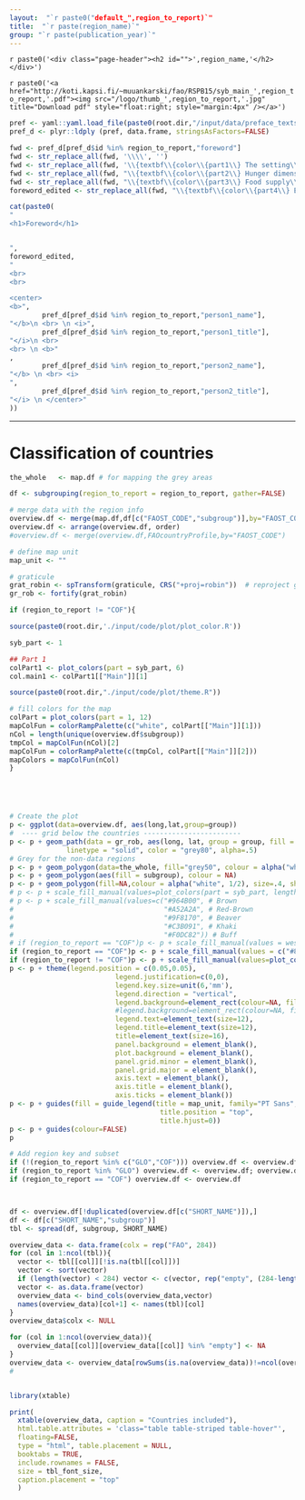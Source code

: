 ```yaml
---
layout:  "`r paste0("default_",region_to_report)`"
title:  "`r paste(region_name)`"
group: "`r paste(publication_year)`"
---
```


`r paste0('<div class="page-header"><h2 id="">',region_name,'</h2></div>')`

`r paste0('<a href="http://koti.kapsi.fi/~muuankarski/fao/RSPB15/syb_main_',region_to_report,'.pdf"><img src="/logo/thumb_',region_to_report,'.jpg" title="Download pdf" style="float:right; style="margin:4px" /></a>')`







<!--  %                                                                                                                            dddddddd -->
<!--  %    ffffffffffffffff                                                                                                        d::::::d -->
<!--  %   f::::::::::::::::f                                                                                                       d::::::d -->
<!--  %  f::::::::::::::::::f                                                                                                      d::::::d -->
<!--  %  f::::::fffffff:::::f                                                                                                      d:::::d -->
<!--  %  f:::::f       ffffffooooooooooo   rrrrr   rrrrrrrrr       eeeeeeeeeeee  wwwwwww           wwwww           wwwwwww ddddddddd:::::d -->
<!--  %  f:::::f           oo:::::::::::oo r::::rrr:::::::::r    ee::::::::::::ee w:::::w         w:::::w         w:::::wdd::::::::::::::d -->
<!--  % f:::::::ffffff    o:::::::::::::::or:::::::::::::::::r  e::::::eeeee:::::eew:::::w       w:::::::w       w:::::wd::::::::::::::::d -->
<!--  % f::::::::::::f    o:::::ooooo:::::orr::::::rrrrr::::::re::::::e     e:::::e w:::::w     w:::::::::w     w:::::wd:::::::ddddd:::::d -->
<!--  % f::::::::::::f    o::::o     o::::o r:::::r     r:::::re:::::::eeeee::::::e  w:::::w   w:::::w:::::w   w:::::w d::::::d    d:::::d -->
<!--  % f:::::::ffffff    o::::o     o::::o r:::::r     rrrrrrre:::::::::::::::::e    w:::::w w:::::w w:::::w w:::::w  d:::::d     d:::::d -->
<!--  %  f:::::f          o::::o     o::::o r:::::r            e::::::eeeeeeeeeee      w:::::w:::::w   w:::::w:::::w   d:::::d     d:::::d -->
<!--  %  f:::::f          o::::o     o::::o r:::::r            e:::::::e                w:::::::::w     w:::::::::w    d:::::d     d:::::d -->
<!--  % f:::::::f         o:::::ooooo:::::o r:::::r            e::::::::e                w:::::::w       w:::::::w     d::::::ddddd::::::dd -->
<!--  % f:::::::f         o:::::::::::::::o r:::::r             e::::::::eeeeeeee         w:::::w         w:::::w       d:::::::::::::::::d -->
<!--  % f:::::::f          oo:::::::::::oo  r:::::r              ee:::::::::::::e          w:::w           w:::w         d:::::::::ddd::::d -->
<!--  % fffffffff            ooooooooooo    rrrrrrr                eeeeeeeeeeeeee           www             www           ddddddddd   ddddd -->
<!--  % -->

```r

pref <- yaml::yaml.load_file(paste0(root.dir,"/input/data/preface_texts.yaml"))
pref_d <- plyr::ldply (pref, data.frame, stringsAsFactors=FALSE)

fwd <- pref_d[pref_d$id %in% region_to_report,"foreword"]
fwd <- str_replace_all(fwd, '\\\\', '')
fwd <- str_replace_all(fwd, '\\{textbf\\{color\\{part1\\} The setting\\}\\}', '<a href="part1.html">The setting</a>')
fwd <- str_replace_all(fwd, "\\{textbf\\{color\\{part2\\} Hunger dimensions\\}\\}", '<a href="part2.html">Hunger dimensions</a>')
fwd <- str_replace_all(fwd, "\\{textbf\\{color\\{part3\\} Food supply\\}\\}", '<a href="part3.html">Food supply</a>')
foreword_edited <- str_replace_all(fwd, "\\{textbf\\{color\\{part4\\} Environment\\}\\}", '<a href="part4.html">Environment</a>')

cat(paste0(
"
<h1>Foreword</h1>


",
foreword_edited,
"
<br>
<br>

<center>
<b>",
        pref_d[pref_d$id %in% region_to_report,"person1_name"],
"</b>\n <br> \n <i>",
        pref_d[pref_d$id %in% region_to_report,"person1_title"],
"</i>\n <br>
<br> \n <b>"
,
        pref_d[pref_d$id %in% region_to_report,"person2_name"],
"</b> \n <br> <i>
",
        pref_d[pref_d$id %in% region_to_report,"person2_title"],
"</i> \n </center>"
))
```

****

# Classification of countries

```r

the_whole   <- map.df # for mapping the grey areas

df <- subgrouping(region_to_report = region_to_report, gather=FALSE)

# merge data with the region info
overview.df <- merge(map.df,df[c("FAOST_CODE","subgroup")],by="FAOST_CODE")
overview.df <- arrange(overview.df, order)
#overview.df <- merge(overview.df,FAOcountryProfile,by="FAOST_CODE")

# define map unit
map_unit <- ""

# graticule
grat_robin <- spTransform(graticule, CRS("+proj=robin"))  # reproject graticule
gr_rob <- fortify(grat_robin)

if (region_to_report != "COF"){

source(paste0(root.dir,'./input/code/plot/plot_color.R'))

syb_part <- 1

## Part 1
colPart1 <- plot_colors(part = syb_part, 6)
col.main1 <- colPart1[["Main"]][1]

source(paste0(root.dir,"./input/code/plot/theme.R"))

# fill colors for the map
colPart = plot_colors(part = 1, 12)
mapColFun = colorRampPalette(c("white", colPart[["Main"]][1]))
nCol = length(unique(overview.df$subgroup))
tmpCol = mapColFun(nCol)[2]
mapColFun = colorRampPalette(c(tmpCol, colPart[["Main"]][2]))
mapColors = mapColFun(nCol)
}





# Create the plot
p <- ggplot(data=overview.df, aes(long,lat,group=group))
#  ---- grid below the countries ------------------------
p <- p + geom_path(data = gr_rob, aes(long, lat, group = group, fill = NULL),
              linetype = "solid", color = "grey80", alpha=.5)
# Grey for the non-data regions
p <- p + geom_polygon(data=the_whole, fill="grey50", colour = alpha("white", 1/2), size=.4, show.legend = FALSE)
p <- p + geom_polygon(aes(fill = subgroup), colour = NA)
p <- p + geom_polygon(fill=NA,colour = alpha("white", 1/2), size=.4, show.legend = FALSE)
# p <- p + scale_fill_manual(values=plot_colors(part = syb_part, length(unique(overview.df$subgroup)))[["Sub"]])
# p <- p + scale_fill_manual(values=c("#964B00", # Brown
#                                     "#A52A2A", # Red-Brown
#                                     "#9F8170", # Beaver
#                                     "#C3B091", # Khaki
#                                     "#F0DC82")) # Buff
# if (region_to_report == "COF")p <- p + scale_fill_manual(values = wes_palette("Cavalcanti"))
if (region_to_report == "COF")p <- p + scale_fill_manual(values = c("#8c510a","#d8b365","#f6e8c3","#c7eae5","#5ab4ac","#01665e"))
if (region_to_report != "COF")p <- p + scale_fill_manual(values=plot_colors(part = 1, length(unique(overview.df$subgroup)))[["Sub"]])
p <- p + theme(legend.position = c(0.05,0.05),
                          legend.justification=c(0,0),
                          legend.key.size=unit(6,'mm'),
                          legend.direction = "vertical",
                          legend.background=element_rect(colour=NA, fill=alpha("white", 1/3)),
                          #legend.background=element_rect(colour=NA, fill=NA),
                          legend.text=element_text(size=12),
                          legend.title=element_text(size=12),
                          title=element_text(size=16),
                          panel.background = element_blank(),
                          plot.background = element_blank(),
                          panel.grid.minor = element_blank(),
                          panel.grid.major = element_blank(),
                          axis.text = element_blank(),
                          axis.title = element_blank(),
                          axis.ticks = element_blank())
p <- p + guides(fill = guide_legend(title = map_unit, family="PT Sans",
                                     title.position = "top",
                                     title.hjust=0))
p <- p + guides(colour=FALSE)
p

```


```r

# Add region key and subset
if (!(region_to_report %in% c("GLO","COF"))) overview.df <- overview.df[which(overview.df[[region_to_report]]),]
if (region_to_report %in% "GLO") overview.df <- overview.df; overview.df <- overview.df[!is.na(overview.df$subgroup),]
if (region_to_report == "COF") overview.df <- overview.df



df <- overview.df[!duplicated(overview.df[c("SHORT_NAME")]),]
df <- df[c("SHORT_NAME","subgroup")]
tbl <- spread(df, subgroup, SHORT_NAME)

overview_data <- data.frame(colx = rep("FAO", 284))
for (col in 1:ncol(tbl)){
  vector <- tbl[[col]][!is.na(tbl[[col]])]
  vector <- sort(vector)
  if (length(vector) < 284) vector <- c(vector, rep("empty", (284-length(vector))))
  vector <- as.data.frame(vector)
  overview_data <- bind_cols(overview_data,vector)
  names(overview_data)[col+1] <- names(tbl)[col]
}
overview_data$colx <- NULL

for (col in 1:ncol(overview_data)){
  overview_data[[col]][overview_data[[col]] %in% "empty"] <- NA
}
overview_data <- overview_data[rowSums(is.na(overview_data))!=ncol(overview_data), ]
#


library(xtable)

print(
  xtable(overview_data, caption = "Countries included"),
  html.table.attributes = 'class="table table-striped table-hover"',
  floating=FALSE,
  type = "html", table.placement = NULL,
  booktabs = TRUE,
  include.rownames = FALSE,
  size = tbl_font_size,
  caption.placement = "top"
  )


```


